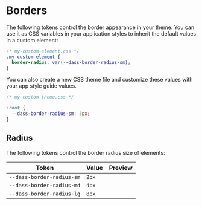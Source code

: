 
<Meta title="Style Guide/Borders" />

# Borders

The following tokens control the border appearance in your theme. You can use it as CSS variables in your application styles to inherit the default values in a custom element:

```css
/* my-custom-element.css */
.my-custom-element {
  border-radius: var(--dass-border-radius-sm);
}
```

You can also create a new CSS theme file and customize these values with your app style guide values.

```css
/* my-custom-theme.css */

:root {
  --dass-border-radius-sm: 3px;
}
```

## Radius

The following tokens control the border radius size of elements:

| Token                     | Value | Preview                                                    |
| ------------------------- | ----- | ---------------------------------------------------------- |
| `--dass-border-radius-sm` | `2px` | <span class='dass-sb-border dass-border-radius-sm'></span> |
| `--dass-border-radius-md` | `4px` | <span class='dass-sb-border dass-border-radius-md'></span> |
| `--dass-border-radius-lg` | `8px` | <span class='dass-sb-border dass-border-radius-lg'></span> |
